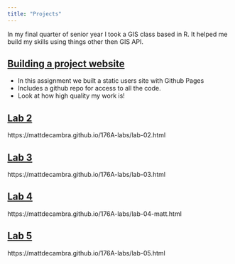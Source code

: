 ```yaml
---
title: "Projects"
---
```


In my final quarter of senior year I took a GIS class based in R. It helped me build my skills using things other then GIS API. 


## [Building a project website]()

- In this assignment we built a static users site with Github Pages 
- Includes a github repo for access to all the code.
- Look at how high quality my work is!



## [Lab 2]()
https://mattdecambra.github.io/176A-labs/lab-02.html

## [Lab 3]()
https://mattdecambra.github.io/176A-labs/lab-03.html

## [Lab 4]()
https://mattdecambra.github.io/176A-labs/lab-04-matt.html

## [Lab 5]()
https://mattdecambra.github.io/176A-labs/lab-05.html